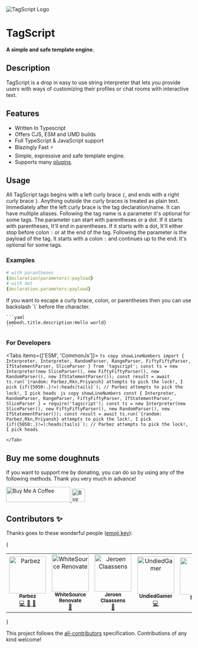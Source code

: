 

<div className="flex justify-center items-center flex-col">

<Image src={Logo} alt="TagScript Logo" width={250} height={250} placeholder="blur" />

# TagScript

**A simple and safe template engine.**

</div>

## Description

TagScript is a drop in easy to use string interpreter that lets you provide users with ways of customizing their profiles or chat rooms with interactive text.

## Features

-   Written In Typescript
-   Offers CJS, ESM and UMD builds
-   Full TypeScript & JavaScript support
-   Blazingly Fast ⚡
-   Simple, expressive and safe template engine.
-   Supports many [plugins](/plugins).

## Usage

All TagScript tags begins with a left curly brace `{`, and ends with a right curly brace `}`. Anything outside the curly braces is treated as
plain text. Immediately after the left curly brace is the tag declaration/name. It can have multiple aliases. Following the tag name is a
parameter it's optional for some tags. The parameter can start with parentheses or a dot. If it starts with parentheses, It'll end in parentheses.
If it starts with a dot, It'll either stop before colon `:` or at the end of the tag. Following the parameter is the payload of the tag. It starts
with a colon `:` and continues up to the end. It's optional for some tags.

### Examples

```yaml
# with parantheses
{declaration(parameters):payload}
# with dot
{declaration.parameters:payload}
```

<Callout type="info" emoji={null}>
	If you want to escape a curly brace, colon, or parentheses then you can use backslash `\` before the character.

    ```yaml
    {embed\.title.description:Hello world}
    ```

</Callout>

### For Developers

<Tabs items={['ESM', 'CommonJs']}>
	<Tab>
		```ts copy showLineNumbers
			import { Interpreter, Interpreter, RandomParser, RangeParser, FiftyFiftyParser, IfStatementParser, SliceParser } from 'tagscript';
    		const ts = new Interpreter(new SliceParser(), new FiftyFiftyParser(), new RandomParser(), new IfStatementParser());
    		const result = await ts.run(`{random: Parbez,Rkn,Priyansh} attempts to pick the lock!, I pick {if({5050:.}!=):heads|tails}`);
    		// Parbez attempts to pick the lock!, I pick heads
    	```
    </Tab>
    <Tab>
    	```js copy showLineNumbers
    		const { Interpreter, RandomParser, RangeParser, FiftyFiftyParser, IfStatementParser, SliceParser } = require('tagscript');
    		const ts = new Interpreter(new SliceParser(), new FiftyFiftyParser(), new RandomParser(), new IfStatementParser());
    		const result = await ts.run(`{random: Parbez,Rkn,Priyansh} attempts to pick the lock!, I pick {if({5050:.}!=):heads|tails}`);
    		// Parbez attempts to pick the lock!, I pick heads
    	```

    </Tab>

</Tabs>

## Buy me some doughnuts

If you want to support me by donating, you can do so by using any of the following methods. Thank you very much in advance!

<div className="flex justify-center items-center gap-10">
	<a href="https://www.buymeacoffee.com/parbez" rel="noreferrer" target="_blank">
		<img src="https://cdn.buymeacoffee.com/buttons/default-orange.png" alt="Buy Me A Coffee" height="41" width="174" />
	</a>
	<a href="https://ko-fi.com/Y8Y1CBIJH" rel="noreferrer" target="_blank">
		<img
			height="36"
			style={{ border: '0px', height: '36px' }}
			src="https://cdn.ko-fi.com/cdn/kofi4.png?v=3"
			border="0"
			alt="Buy Me a Coffee at ko-fi.com"
		/>
	</a>
</div>

## Contributors ✨

Thanks goes to these wonderful people ([emoji key](https://allcontributors.org/docs/en/emoji-key)):

{

<table>

<tbody>
	<tr>
		<td align="center">
			<a href="https://github.com/imranbarbhuiya">
				<img src="https://avatars.githubusercontent.com/u/74945038?v=4?s=100" width="100px;" alt="Parbez" />
				<br />
				<sub>
					<b>Parbez</b>
				</sub>
			</a>
			<br />
			<a href="https://github.com/imranbarbhuiya/TagScript/commits?author=imranbarbhuiya" title="Code">
				💻
			</a>
			<a href="#maintenance-imranbarbhuiya" title="Maintenance">
				🚧
			</a>
			<a href="#ideas-imranbarbhuiya" title="Ideas, Planning, & Feedback">
				🤔
			</a>
		</td>
		<td align="center">
			<a href="https://renovate.whitesourcesoftware.com">
				<img src="https://avatars.githubusercontent.com/u/25180681?v=4?s=100" width="100px;" alt="WhiteSource Renovate" />
				<br />
				<sub>
					<b>WhiteSource Renovate</b>
				</sub>
			</a>
			<br />
			<a href="#maintenance-renovate-bot" title="Maintenance">
				🚧
			</a>
		</td>
		<td align="center">
			<a href="https://favware.tech">
				<img src="https://avatars.githubusercontent.com/u/4019718?v=4?s=100" width="100px;" alt="Jeroen Claassens" />
				<br />
				<sub>
					<b>Jeroen Claassens</b>
				</sub>
			</a>
			<br />
			<a href="#maintenance-favna" title="Maintenance">
				🚧
			</a>
		</td>
		<td align="center">
			<a href="https://github.com/UndiedGamer">
				<img src="https://avatars.githubusercontent.com/u/84702365?v=4?s=100" width="100px;" alt="UndiedGamer" />
				<br />
				<sub>
					<b>UndiedGamer</b>
				</sub>
			</a>
			<br />
			<a href="https://github.com/imranbarbhuiya/TagScript/commits?author=UndiedGamer" title="Code">
				💻
			</a>
		</td>
		<td align="center">
			<a href="http://discord.gg/sofi">
				<img src="https://avatars.githubusercontent.com/u/20400149?v=4?s=100" width="100px;" alt="Sourav" />
				<br />
				<sub>
					<b>Sourav</b>
				</sub>
			</a>
			<br />
			<a href="https://github.com/imranbarbhuiya/TagScript/commits?author=ShoXcy" title="Documentation">
				📖
			</a>
		</td>
		<td align="center">
			<a href="https://github.com/apps/allcontributors">
				<img src="https://avatars.githubusercontent.com/in/23186?v=4?s=100" width="100px;" alt="allcontributors[bot]" />
				<br />
				<sub>
					<b>allcontributors[bot]</b>
				</sub>
			</a>
			<br />
			<a href="https://github.com/imranbarbhuiya/TagScript/commits?author=allcontributors[bot]" title="Documentation">
				📖
			</a>
		</td>
	</tr>
</tbody>
<tfoot />

</table>
}

This project follows the [all-contributors](https://github.com/all-contributors/all-contributors) specification. Contributions of any kind welcome!
